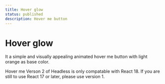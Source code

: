 ```yaml
---
title: Hover glow
status: published
description: Hover me button
---
```


# Hover glow

It a simple and visually appealing animated hover me button with light orange as base color.

<CompPreview name="hover-glow" variants="default">
  Hover me
</CompPreview>

<Note>
  Verson 2 of Headless is only compatable with React 18. If you are still to use
  React 17 or later, please use version 1.
</Note>
